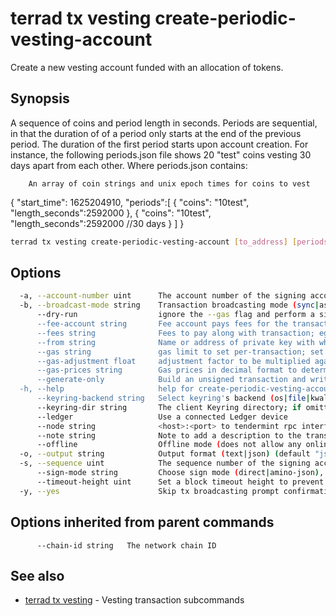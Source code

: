 # terrad tx vesting create-periodic-vesting-account

Create a new vesting account funded with an allocation of tokens.

## Synopsis

A sequence of coins and period length in seconds. Periods are sequential, in that the duration of of a period only starts at the end of the previous period. The duration of the first period starts upon account creation. For instance, the following periods.json file shows 20 "test" coins vesting 30 days apart from each other.
		Where periods.json contains:

		An array of coin strings and unix epoch times for coins to vest
{ 
	"start_time": 1625204910,
	"periods":[
		{
			"coins": "10test",
			"length_seconds":2592000
		},
		{
			"coins": "10test",
			"length_seconds":2592000 //30 days
		}
	]
}


```sh Terrad
terrad tx vesting create-periodic-vesting-account [to_address] [periods_json_file] [flags]
```

## Options

```sh Terrad
  -a, --account-number uint      The account number of the signing account (offline mode only)
  -b, --broadcast-mode string    Transaction broadcasting mode (sync|async|block) (default "sync")
      --dry-run                  ignore the --gas flag and perform a simulation of a transaction, but don't broadcast it (when enabled, the local Keybase is not accessible)
      --fee-account string       Fee account pays fees for the transaction instead of deducting from the signer
      --fees string              Fees to pay along with transaction; eg: 10uatom
      --from string              Name or address of private key with which to sign
      --gas string               gas limit to set per-transaction; set to "auto" to calculate sufficient gas automatically (default 200000)
      --gas-adjustment float     adjustment factor to be multiplied against the estimate returned by the tx simulation; if the gas limit is set manually this flag is ignored  (default 1)
      --gas-prices string        Gas prices in decimal format to determine the transaction fee (e.g. 0.1uatom)
      --generate-only            Build an unsigned transaction and write it to STDOUT (when enabled, the local Keybase is not accessible)
  -h, --help                     help for create-periodic-vesting-account
      --keyring-backend string   Select keyring's backend (os|file|kwallet|pass|test|memory) (default "os")
      --keyring-dir string       The client Keyring directory; if omitted, the default 'home' directory will be used
      --ledger                   Use a connected Ledger device
      --node string              <host>:<port> to tendermint rpc interface for this chain (default "tcp://localhost:26657")
      --note string              Note to add a description to the transaction (previously --memo)
      --offline                  Offline mode (does not allow any online functionality
  -o, --output string            Output format (text|json) (default "json")
  -s, --sequence uint            The sequence number of the signing account (offline mode only)
      --sign-mode string         Choose sign mode (direct|amino-json), this is an advanced feature
      --timeout-height uint      Set a block timeout height to prevent the tx from being committed past a certain height
  -y, --yes                      Skip tx broadcasting prompt confirmation
```

## Options inherited from parent commands

```
      --chain-id string   The network chain ID
```

## See also

* [terrad tx vesting](terrad_tx_vesting.mdx)	 - Vesting transaction subcommands


